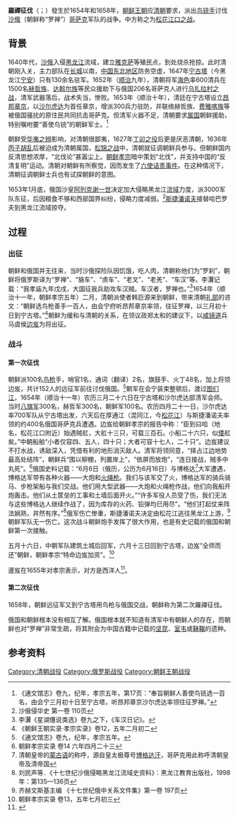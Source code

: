 {{Infobox Military Conflict
|conflict= 第一次羅禪征伐
|partof= 
|image=[[File:Znamenniemantchur.jpg|150px]]
|caption=
|date=1654年6月16日（[[儒略曆|儒略曆]]6月6日）至18日（儒略曆8日）
|place=[[松花江|松花江]]
|casus=
|territory=
|result=[[大清|大清]]胜利
|combatant1=[[大清|大清]]<br />[[朝鲜王朝|朝鲜王朝]]
|combatant2=[[俄羅斯沙皇國|俄羅斯沙皇國]]
|commander1=[[大清|大清]]：[[沙尔虎达|沙尔虎达]]<br />[[朝鮮王朝|朝鮮王朝]]：[[边岌|边岌]]
|commander2=[[奥努弗里·斯捷潘诺夫|奥努弗里·斯捷潘诺夫]]
|strength1=[[大清|大清]]：600人<br />[[朝鮮王朝|朝鮮王朝]]：100人<br />20艘大船<br />140艘小船
|strength2=400-500名[[哥萨克|哥萨克]]騎兵<br />13筏子<br />26小船
|casualties1=[[大清|大清]]：伤亡不明<br />[[朝鮮王朝|朝鮮王朝]]：无伤亡
|casualties2=重大伤亡
|notes=
}}
'''羅禪征伐'''（{{kor|k=나선정벌/라선정벌}}；{{lang-ru|Сражение на Сунгари}}）發生於1654年和1658年，[[朝鲜王朝|朝鲜王朝]]应[[清朝|清朝]]要求，派出[[鸟铳手|鸟铳手]]讨伐[[俄罗斯沙皇国|沙俄]]（朝鲜称“罗禅”）[[哥萨克|哥萨克]]军队的战争。中方称之为[[松花江口之战|松花江口之战]]。

== 背景 ==
1640年代，[[俄罗斯沙皇国|沙俄]]入侵[[黑龙江|黑龙江]]流域，建立[[雅克萨|雅克萨]]等殖民点，到处烧杀抢掠。此时清朝刚入关，主力部队在[[长城|长城]]以南，[[中国东北地区|中国东北地区]]防务空虚，1647年[[宁古塔|宁古塔]]（今黑龙江[[宁安|宁安]]）只有130余名驻军。1652年（[[顺治|顺治]]九年），清朝将军[[海色|海色]]率600清兵在1500名[[赫哲族|赫哲族]]、[[达斡尔族|达斡尔族]]等民众援助下与俄国206名哥萨克人进行[[乌扎拉村之战|乌扎拉村之战]]，清军武器落后，战术失当，惨败。1653年（顺治十年），清廷在宁古塔设立[[昂邦章京|昂邦章京]]，以[[沙尔虎达|沙尔虎达]]为首任章京，增派300兵力驻防，并联络赫哲族、[[费雅喀族|费雅喀族]]等被俄国骚扰的原住民共同抗击哥萨克。但清军火器不足，清朝要求[[属国|属国]]朝鲜援助，特别嘱咐要“善使鸟铳”的朝鲜军士。<ref>《通文馆志》卷九，纪年，孝宗五年，第17页：“奉旨朝鲜人善使鸟铳选一百名，由会宁三月初十日至宁古塔，听昂邦章京沙尔虎达率领往征罗禅。”</ref>

朝鲜受[[华夷之辨|华夷之辨]]影响，对清朝很鄙夷，1627年[[丁卯之役|丁卯之役]]后更是厌恶清朝，1636年[[丙子胡乱|丙子胡乱]]后被迫成为清朝属国，[[松锦之战|松锦之战]]中，清朝就征调朝鲜兵参与。但朝鲜国内反清思想浓厚，“北伐论”甚嚣尘上。[[朝鲜孝宗|朝鲜孝宗]]暗中策划“北伐”，并支持中国的“反清复明”运动。清朝对朝鲜有所察觉，因而发生了[[六使诘责事件|六使诘责事件]]。在这种情况下，清朝征调朝鲜士兵也有试探朝鲜的意图。

1653年1月底，俄国沙皇[[阿列克谢·米哈伊洛维奇·罗曼诺夫|阿列克谢一世]]决定加大侵略黑龙江[[流域|流域]]力度，派3000军队东征，后因粮食不够和西部国界纠纷，侵略力度减弱。<ref>沙俄侵华史 第一卷 110页</ref>[[奥努弗里·斯捷潘诺夫|斯捷潘诺夫]]接替哈巴罗夫到黑龙江流域掠夺。
== 过程 ==
=== 出征 ===
朝鲜和俄国并无往来，当时沙俄探险队因饥饿，吃人肉，清朝称他们为“罗刹”，朝鲜将俄罗斯译为“罗禅”、“貉车”、“虏车”、“老叉”、“老羌”、“车汉”等。李瀷记载：“我孝庙九年戊戌，大国征我兵助攻车汉贼。车汉者，罗禅也。”<ref>李瀷《星湖僿说类选》卷九之下，《车汉日记》。</ref>1654年（顺治十一年，朝鲜孝宗五年）二月，清朝派使者韩巨源来到朝鲜，带来清朝[[礼部|礼部]]的咨文：“朝鲜选鸟枪善手一百人，由会宁府听昂邦章京率领，往征罗禅，以三月初十日到宁古塔。”<ref>《朝鲜王朝实录·孝宗实录》卷12，五年二月初二</ref>朝鲜为缓和与清朝的关系，在领议政郑太和的建议下，以[[咸镜道|咸镜道]]兵马虞侯[[边岌|边岌]]为将出征。
=== 战斗 ===
====第一次征伐====
朝鲜派100名[[鸟枪|鸟枪]]手，哨官1名，通词（翻译）2名，旗鼓手、火丁48名，加上将领边岌，共计152人的远征军前往讨伐俄国。<ref>《通文馆志》卷九，纪年，孝宗五年。</ref>朝军在会宁装束整顿后，渡过[[图们江|图们江]]，1654年（顺治十一年）农历三月二十六日在宁古塔和沙尔虎达部清军会师。当时[[八旗军|八旗军]]300名，赫哲军300名，朝鲜军100名。农历四月二十一日，沙尔虎达率700军队从宁古塔出发，六天后在厚通江（混同江，今[[松花江|松花江]]）与斯捷潘诺夫率领的约400名俄国哥萨克兵遭遇。边岌给朝鲜孝宗的报告中称：“臣到曰哈（地名，松花江口附近）始遇贼舡，大舡十三只，可载三百石。小船二十六只，似[[倭|倭]]舡矣。”中朝船舶“小者仅容四、五人，四十只；大者可容十七人，二十只”。边岌建议不打水战，诱敌深入，凭借有利的地形消灭敌人。清军将领同意，“择占江边地势最高处结阵”，朝鲜兵“围以柳棚，列置岸上”，“依屏而放炮”，“连日接战，贼多中丸死”。<ref>朝鲜孝宗实录 卷14 六年四月二十三</ref>俄国史料记载：“6月6日（俄历，公历为6月16日）与博格达<ref>清朝皇帝的[[蒙古语|蒙古语]]的称呼，源自皇太极尊号[[博格达汗|博格达汗]]，哥萨克用此称呼清朝皇帝及清帝国</ref>大军遭遇，博格达军带有各种火器——大炮和[[火绳枪|火绳枪]]。我们与该军交了火，博格达军的骑兵骑马、步枪架船与我们交战。他们用大型武器——大炮和火绳枪作战，他们向我船开炮轰击。他们从土筐垒的工事和土墙后面开火。”“许多军役人员受了伤，我们无法与这些博格达人继续作战了，因为库存的火药、铅弹均已用尽”。“他们打起仗来阵法娴熟，井然有序。”<ref>刘民声等．《十七世纪沙俄侵略黑龙江流域史资料》：黑龙江教育出版社，1998年：第135—136页</ref>俄军伤亡惨重，斯捷潘诺夫决定由松花江逃往黑龙江上游，<ref>齐赫文斯基主编 《十七世纪俄中关系文件集》第一卷 197页</ref>朝鲜军队无一伤亡。这次战斗朝鲜炮手发挥了很大作用，也是有史记载的俄国和朝鲜第一次接触。

五月十六日，中朝军队建筑土城后回军，六月十三日回到宁古塔，边岌“全师而还”朝鲜，朝鲜孝宗“特命边岌加资”。<ref>朝鲜孝宗实录 卷13，五年七月初三</ref>

邊岌在1655年对孝宗表示，对方是西洋人<ref>{{Cite web |url=http://sillok.history.go.kr/id/wqa_10604023_002 |title=효종실록 14권, 효종 6년 4월 23일 丁丑 2번째기사  |access-date=2016-07-08 |archive-date=2021-04-10 |archive-url=https://web.archive.org/web/20210410040247/http://sillok.history.go.kr/id/wqa_10604023_002 |dead-url=no }}</ref>。

==== 第二次征伐 ====
{{main|松花江口之战 (1658年)}}
1658年，朝鲜远征军又到宁古塔用鸟枪与俄国交战，朝鲜称为第二次羅禪征伐。

俄国和朝鲜根本没有相互了解。俄国根本就不知道有清军中有朝鲜人的存在，而朝鲜也对“罗禅”非常生疏，将其附会为中国古籍中记载的[[坚昆|坚昆]]、[[室韦|室韦]]或[[靺鞨|靺鞨]]的遗种。

== 参考资料 ==
<references />

{{李氏朝鲜历史事件}}
[[Category:清朝战役|Category:清朝战役]]
[[Category:俄罗斯战役|Category:俄罗斯战役]]
[[Category:朝鲜王朝战役|Category:朝鲜王朝战役]]
